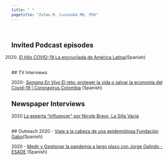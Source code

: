 ```yaml
---
title: " "
pagetitle: "Zulma M. Cucunubá MD, PhD"
---
```


<link rel="stylesheet" href="styles.css" type="text/css">
<link rel="stylesheet" href="academicicons/css/academicons.min.css"/>

<br />

## Invited Podcast episodes

2020. [*El Hilo* COVID-19 La encrucijada de América Latina](shows.acast.com/elhilo/episodes/coronavirus-encrucijada)(Spanish) 

<br />
## TV Interviews

2020- [*Semana En Vivo* El reto: proteger la vida o salvar la economía del Covid-19 | Coronavirus Colombia](https://www.youtube.com/watch?v=wlyD2IZXL70&ab_channel=Mar%C3%ADaJimenaDuz%C3%A1nSV) (Spanish) 


## Newspaper Interviews
2020 [La experta “influencer” por Nicole Bravo, La Silla Vacía](https://lasillavacia.com/content/zulma-cucunuba-78036)



<br />
## Outreach 
2020 - [Viaje a la cabeza de una epidemióloga Fundación Gabo](https://www.youtube.com/watch?v=QtVXu6GrOEk&ab_channel=Fundaci%C3%B3nGabo)(Spanish) 


2020 - [Medir y Gestionar la pandemia a largo plazo con Jorge Galindo - ESADE ](https://www.youtube.com/watch?v=CKddpHgf5fU&feature=emb_logo&ab_channel=Esade) (Spanish)




